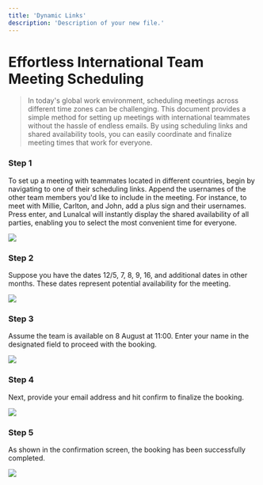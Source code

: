 ```yaml
---
title: 'Dynamic Links'
description: 'Description of your new file.'
---
```

# Effortless International Team Meeting Scheduling

> In today's global work environment, scheduling meetings across different time zones can be challenging. This document provides a simple method for setting up meetings with international teammates without the hassle of endless emails. By using scheduling links and shared availability tools, you can easily coordinate and finalize meeting times that work for everyone.

### Step 1

To set up a meeting with teammates located in different countries, begin by navigating to one of their scheduling links. Append the usernames of the other team members you'd like to include in the meeting. For instance, to meet with Millie, Carlton, and John, add a plus sign and their usernames. Press enter, and Lunalcal will instantly display the shared availability of all parties, enabling you to select the most convenient time for everyone.

<Frame><img src="/images/internationalMeetings/image1.jpg" /></Frame>

### Step 2

Suppose you have the dates 12/5, 7, 8, 9, 16, and additional dates in other months. These dates represent potential availability for the meeting.

<Frame><img src="/images/internationalMeetings/image2.jpg" /></Frame>

### Step 3

Assume the team is available on 8 August at 11:00. Enter your name in the designated field to proceed with the booking.

<Frame><img src="/images/internationalMeetings/image3.jpg" /></Frame>

### Step 4

Next, provide your email address and hit confirm to finalize the booking.

<Frame><img src="/images/internationalMeetings/image4.jpg" /></Frame>

### Step 5

As shown in the confirmation screen, the booking has been successfully completed.

<Frame><img src="/images/internationalMeetings/image5.jpg" /></Frame>

